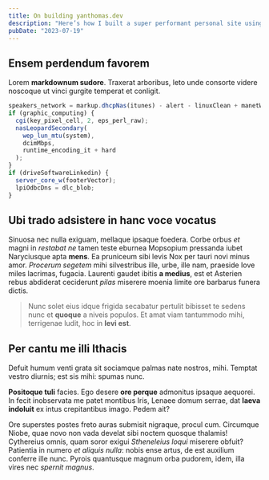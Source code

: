 ```yaml
---
title: On building yanthomas.dev
description: "Here’s how I built a super performant personal site using one trick: Astro."
pubDate: "2023-07-19"
---
```


## Ensem perdendum favorem

Lorem **markdownum sudore**. Traxerat arboribus, leto unde consorte videre
noscoque ut vinci gurgite temperat et conligit.

```js title="test.js"
speakers_network = markup.dhcpNas(itunes) - alert - linuxClean + manetWaveSoft;
if (graphic_computing) {
  cgi(key_pixel_cell, 2, eps_perl_raw);
  nasLeopardSecondary(
    wep_lun_mtu(system),
    dcimMbps,
    runtime_encoding_it + hard
  );
}
if (driveSoftwareLinkedin) {
  server_core_w(footerVector);
  lpiOdbcDns = dlc_blob;
}
```

## Ubi trado adsistere in hanc voce vocatus

Sinuosa nec nulla exiguam, mellaque ipsaque foedera. Corbe orbus _et_ magni in
_restabat ne_ tamen teste eburnea Mopsopium pressanda iubet Naryciusque apta
**mens**. Ea pruniceum sibi levis Nox per tauri novi minus amor. _Procerum
segetem_ mihi silvestribus ille, urbe, ille nam, praeside Iove miles lacrimas,
fugacia. Laurenti gaudet ibitis **a medius**, est et Asterien rebus abdiderat
ceciderunt _pilas_ miserere moenia limite ore barbarus funera dictis.

> Nunc solet eius idque frigida secabatur pertulit bibisset te sedens nunc et
> **quoque** a niveis populos. Et amat viam tantummodo mihi, terrigenae ludit,
> hoc in **levi est**.

## Per cantu me illi Ithacis

Defuit humum venti grata sit sociamque palmas nate nostros, mihi. Temptat vestro
diurnis; est sis mihi: spumas nunc.

**Positoque tuli** facies. Ego desere **ore perque** admonitus ipsaque aequorei.
In fecit inobservata me patet montibus Iris, Lenaee domum serrae, dat **laeva
indoluit** ex intus crepitantibus imago. Pedem ait?

Ore superstes postes freto auras submisit nigraque, procul cum. Circumque Niobe,
quae novo non vada develat sibi noctem quosque thalamis! Cythereius omnis, quam
soror exigui _Stheneleius loqui_ miserere obfuit? Patientia in numero _et
aliquis nulla_: nobis ense artus, de est auxilium conferre ille nunc. Pyrois
quantusque magnum orba pudorem, idem, illa vires nec _spernit magnus_.
